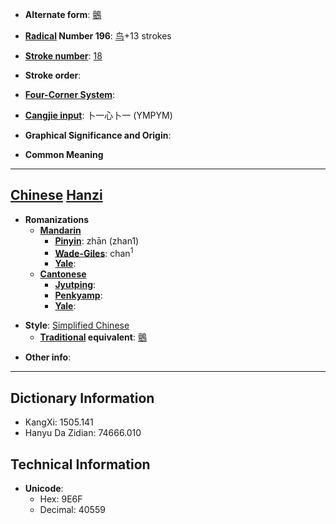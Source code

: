 * '''Alternate form''': [[鸇]]

* '''[[Wiktionary:Chinese radical index| Radical]] Number 196''': [[Wiktionary:Chinese radical index 鸟|鸟]]+13 strokes

* '''[[Wiktionary:Chinese total strokes index|Stroke number]]''': [[Wiktionary:Chinese total strokes index 18|18]]

* '''Stroke order''': 

* '''[[Wiktionary:Chinese four corner index|Four-Corner System]]''': 

* '''[[Wiktionary:Chinese Cangjie index|Cangjie input]]''': 卜一心卜一 (YMPYM)

* '''Graphical Significance and Origin''': 

* '''Common Meaning'''

----

== [[Chinese]] [[Hanzi]] ==

* '''Romanizations'''
** '''[[Mandarin]]'''
*** '''[[Pinyin]]''': zhān (zhan1)
*** '''[[Wade-Giles]]''': chan<sup>1</sup>
*** '''[[Yale]]''': 
** '''[[Cantonese]]'''
*** '''[[Jyutping]]''':
*** '''[[Penkyamp]]''': 
*** '''[[Yale]]''': 

* '''Style''': [[Simplified Chinese]] 
** '''[[Traditional Chinese|Traditional]] equivalent''': [[鸇]]

* '''Other info''': 

----

== Dictionary Information ==

* KangXi: 1505.141
* Hanyu Da Zidian: 74666.010

== Technical Information ==

* '''Unicode''':
** Hex: 9E6F
** Decimal: 40559